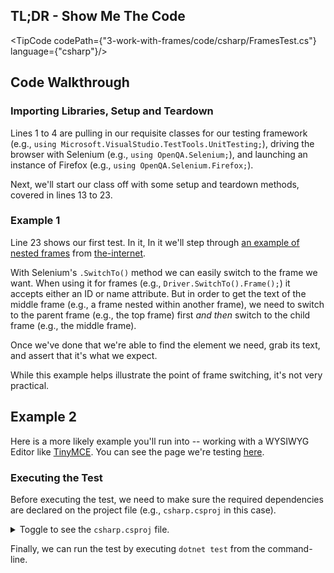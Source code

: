 
## TL;DR - Show Me The Code

<TipCode codePath={"3-work-with-frames/code/csharp/FramesTest.cs"} language={"csharp"}/>

## Code Walkthrough

### Importing Libraries, Setup and Teardown

Lines 1 to 4 are pulling in our requisite classes for our testing framework
(e.g., `using Microsoft.VisualStudio.TestTools.UnitTesting;`), driving the browser with Selenium
(e.g., `using OpenQA.Selenium;`), and launching an instance of Firefox (e.g., `using OpenQA.Selenium.Firefox;`).

Next, we'll start our class off with some setup and teardown methods, covered in lines 13 to 23.

### Example 1

Line 23 shows our first test. In it, In it we'll step through [an example of nested frames](http://the-internet.herokuapp.com/nested_frames) from
[the-internet](https://github.com/tourdedave/the-internet).

With Selenium's `.SwitchTo()` method we can easily switch to the frame we want. When using it for frames
(e.g., `Driver.SwitchTo().Frame();`) it accepts either an ID or name attribute. But in order to get the text of the
middle frame (e.g., a frame nested within another frame), we need to switch to the parent frame (e.g., the top frame)
first _and then_ switch to the child frame (e.g., the middle frame).

Once we've done that we're able to find the element we need, grab its text, and assert that it's what we expect.

While this example helps illustrate the point of frame switching, it's not very practical.

## Example 2

Here is a more likely example you'll run into -- working with a WYSIWYG Editor like [TinyMCE](http://www.tinymce.com/). You can see the
page we're testing [here](http://the-internet.herokuapp.com/tinymce).

### Executing the Test

Before executing the test, we need to make sure the required dependencies are declared on the project file (e.g.,
`csharp.csproj` in this case).

<details>
    <summary>Toggle to see the <code>csharp.csproj</code> file.</summary>
    <div>
        <TipCode codePath={"3-work-with-frames/code/csharp/csharp.csproj"} language={"xml"}/>
    </div>
</details>

Finally, we can run the test by executing `dotnet test` from the command-line.
